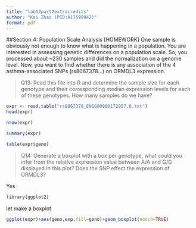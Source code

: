 ```yaml
---
title: "lab12part2extracredits"
author: "Kai Zhao (PID:A17599942)"
format: pdf
---
```


##Section 4: Population Scale Analysis [HOMEWORK]
One sample is obviously not enough to know what is happening in a population. You are interested in assessing genetic differences on a population scale. So, you processed about ~230 samples and did the normalization on a genome level. Now, you want to find whether there is any association of the 4 asthma-associated SNPs (rs8067378…) on ORMDL3 expression.



>Q13: Read this file into R and determine the sample size for each genotype and their corresponding median expression levels for each of these genotypes.
How many samples do we have?

```r
expr <- read.table("rs8067378_ENSG00000172057.6.txt")
head(expr)
```

```r
nrow(expr)
```

```r
summary(expr)
```


```r
table(expr$geno)
```
>Q14: Generate a boxplot with a box per genotype, what could you infer from the relative expression value between A/A and G/G displayed in this plot? Does the SNP effect the expression of ORMDL3?

Yes
```r
library(ggplot2)
```
let make a boxplot
```r
ggplot(expr)+aes(geno,exp,fill=geno)+geom_boxplot(notch=TRUE)
```

